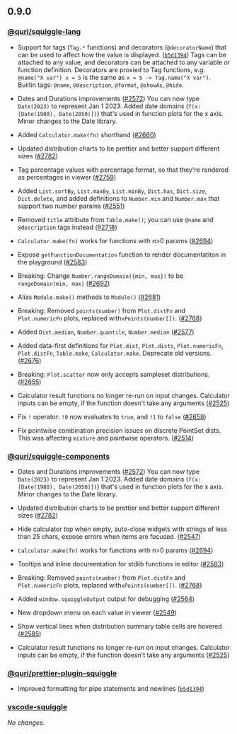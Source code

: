 ## 0.9.0

### [@quri/squiggle-lang](https://www.npmjs.com/package/@quri/squiggle-lang)

* Support for tags (`Tag.*` functions) and decorators (`@decoratorName`) that can be used to affect how the value is displayed. ([`b5d1394`](https://github.com/quantified-uncertainty/squiggle/commit/b5d139465c72a742b0ac319068d4acc1d7ab0e4d))
  Tags can be attached to any value, and decorators can be attached to any variable or function definition.
  Decorators are proxied to Tag functions, e.g. `@name("X var") x = 5` is the same as `x = 5 -> Tag.name("X var")`.
  Builtin tags: `@name`, `@description`, `@format`, `@showAs`, `@hide`.

- Dates and Durations improvements ([#2572](https://github.com/quantified-uncertainty/squiggle/pull/2572))
  You can now type `Date(2023)` to represent Jan 1 2023.
  Added date domains (`f(x: [Date(1980), Date(2050)])`) that's used in function plots for the x axis.
  Minor changes to the Date library.

- Added `Calculator.make(fn)` shorthand ([#2660](https://github.com/quantified-uncertainty/squiggle/pull/2660))

- Updated distribution charts to be prettier and better support different sizes ([#2782](https://github.com/quantified-uncertainty/squiggle/pull/2782))

- Tag percentage values with percentage format, so that they're rendered as percentages in viewer ([#2759](https://github.com/quantified-uncertainty/squiggle/pull/2759))

- Added `List.sortBy`, `List.maxBy`, `List.minBy`, `Dict.has`, `Dict.size`, `Dict.delete`, and added definitions to `Number.min` and `Number.max` that support two number params ([#2551](https://github.com/quantified-uncertainty/squiggle/pull/2551))

- Removed `title` attribute from `Table.make()`; you can use `@name` and `@description` tags instead ([#2718](https://github.com/quantified-uncertainty/squiggle/pull/2718))

- `Calculator.make(fn)` works for functions with n>0 params ([#2694](https://github.com/quantified-uncertainty/squiggle/pull/2694))

- Expose `getFunctionDocumentation` function to render documentatiton in the playground ([#2583](https://github.com/quantified-uncertainty/squiggle/pull/2583))

- Breaking: Change `Number.rangeDomain({min, max})` to be `rangeDomain(min, max)` ([#2692](https://github.com/quantified-uncertainty/squiggle/pull/2692))

- Alias `Module.make()` methods to `Module()` ([#2681](https://github.com/quantified-uncertainty/squiggle/pull/2681))

- Breaking: Removed `points(number)` from `Plot.distFn` and `Plot.numericFn` plots, replaced with`xPoints(number[])`. ([#2768](https://github.com/quantified-uncertainty/squiggle/pull/2768))

- Added `Dist.median`, `Number.quantile`, `Number.median` ([#2577](https://github.com/quantified-uncertainty/squiggle/pull/2577))

- Added data-first definitions for `Plot.dist`, `Plot.dists`, `Plot.numericFn`, `Plot.distFn`, `Table.make`, `Calculator.make`. Deprecate old versions. ([#2676](https://github.com/quantified-uncertainty/squiggle/pull/2676))

- Breaking: `Plot.scatter` now only accepts sampleset distributions. ([#2655](https://github.com/quantified-uncertainty/squiggle/pull/2655))

- Calculator result functions no longer re-run on input changes. Calculator inputs can be empty, if the function doesn't take any arguments ([#2525](https://github.com/quantified-uncertainty/squiggle/pull/2525))

- Fix `!` operator: `!0` now evaluates to `true`, and `!1` to `false` ([#2658](https://github.com/quantified-uncertainty/squiggle/pull/2658))

- Fix pointwise combination precision issues on discrete PointSet dists. This was affecting `mixture` and pointwise operators. ([#2514](https://github.com/quantified-uncertainty/squiggle/pull/2514))

### [@quri/squiggle-components](https://www.npmjs.com/package/@quri/squiggle-components)

* Dates and Durations improvements ([#2572](https://github.com/quantified-uncertainty/squiggle/pull/2572))
  You can now type `Date(2023)` to represent Jan 1 2023.
  Added date domains (`f(x: [Date(1980), Date(2050)])`) that's used in function plots for the x axis.
  Minor changes to the Date library.

* Updated distribution charts to be prettier and better support different sizes ([#2782](https://github.com/quantified-uncertainty/squiggle/pull/2782))

* Hide calculator top when empty, auto-close widgets with strings of less than 25 chars, expose errors when items are focused. ([#2547](https://github.com/quantified-uncertainty/squiggle/pull/2547))

* `Calculator.make(fn)` works for functions with n>0 params ([#2694](https://github.com/quantified-uncertainty/squiggle/pull/2694))

* Tooltips and inline documentation for stdlib functions in editor ([#2583](https://github.com/quantified-uncertainty/squiggle/pull/2583))

* Breaking: Removed `points(number)` from `Plot.distFn` and `Plot.numericFn` plots, replaced with`xPoints(number[])`. ([#2768](https://github.com/quantified-uncertainty/squiggle/pull/2768))

* Added `window.squiggleOutput` output for debugging ([#2564](https://github.com/quantified-uncertainty/squiggle/pull/2564))

* New dropdown menu on each value in viewer ([#2549](https://github.com/quantified-uncertainty/squiggle/pull/2549))

* Show vertical lines when distribution summary table cells are hovered ([#2585](https://github.com/quantified-uncertainty/squiggle/pull/2585))

* Calculator result functions no longer re-run on input changes. Calculator inputs can be empty, if the function doesn't take any arguments ([#2525](https://github.com/quantified-uncertainty/squiggle/pull/2525))

### [@quri/prettier-plugin-squiggle](https://www.npmjs.com/package/@quri/prettier-plugin-squiggle)

* Improved formatting for pipe statements and newlines ([`b5d1394`](https://github.com/quantified-uncertainty/squiggle/commit/b5d139465c72a742b0ac319068d4acc1d7ab0e4d))

### [vscode-squiggle](https://marketplace.visualstudio.com/items?itemName=QURI.vscode-squiggle)

_No changes._

